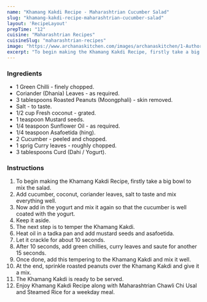 ---
name: "Khamang Kakdi Recipe - Maharashtrian Cucumber Salad"
slug: "khamang-kakdi-recipe-maharashtrian-cucumber-salad"
layout: 'RecipeLayout'
prepTime: "12"
cuisine: "Maharashtrian Recipes"
cuisineSlug: "maharashtrian-recipes"
image: "https://www.archanaskitchen.com/images/archanaskitchen/1-Author/pooja/khamang_Kakdi_an_Ayurvedic_Recipe_Maharastrian_Cucumber_Salad_20_1600.jpg"
excerpt: "To begin making the Khamang Kakdi Recipe, firstly take a big bowl to mix the salad"
---

### Ingredients

- 1 Green Chilli - finely chopped.
- Coriander (Dhania) Leaves - as required.
- 3 tablespoons Roasted Peanuts (Moongphali) - skin removed.
- Salt - to taste.
- 1/2 cup Fresh coconut - grated.
- 1 teaspoon Mustard seeds.
- 1/4 teaspoon Sunflower Oil - as required.
- 1/4 teaspoon Asafoetida (hing).
- 2 Cucumber - peeled and chopped.
- 1 sprig Curry leaves - roughly chopped.
- 3 tablespoons Curd (Dahi / Yogurt).

### Instructions

1. To begin making the Khamang Kakdi Recipe, firstly take a big bowl to mix the salad.
1. Add cucumber, coconut, coriander leaves, salt to taste and mix everything well.
1. Now add in the yogurt and mix it again so that the cucumber is well coated with the yogurt.
1. Keep it aside.
1. The next step is to temper the Khamang Kakdi.
1. Heat oil in a tadka pan and add mustard seeds and asafoetida.
1. Let it crackle for about 10 seconds.
1. After 10 seconds, add green chillies, curry leaves and saute for another 15 seconds.
1. Once done, add this tempering to the Khamang Kakdi and mix it well.
1. At the end, sprinkle roasted peanuts over the Khamang Kakdi and give it a mix.
1. The Khamang Kakdi is ready to be served.
1. Enjoy Khamang Kakdi Recipe along with Maharashtrian Chawli Chi Usal and Steamed Rice for a weekday meal.
